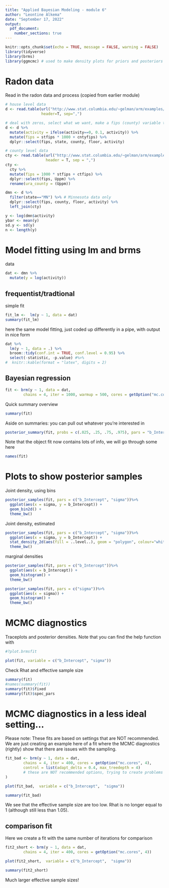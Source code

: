 ```yaml
---
title: "Applied Bayesian Modeling - module 6"
author: "Leontine Alkema"
date: "September 17, 2022"
output: 
  pdf_document:
    number_sections: true
---
```


```r
knitr::opts_chunk$set(echo = TRUE, message = FALSE, warning = FALSE)
library(tidyverse)
library(brms)
library(ggmcmc) # used to make density plots for priors and posteriors 

```

# Radon data 

Read in the radon data and process (copied from earlier module)
```r
# house level data
d <- read.table(url("http://www.stat.columbia.edu/~gelman/arm/examples/radon/srrs2.dat"), 
                header=T, sep=",")

# deal with zeros, select what we want, make a fips (county) variable to match on 
d <- d %>% 
  mutate(activity = ifelse(activity==0, 0.1, activity)) %>% 
  mutate(fips = stfips * 1000 + cntyfips) %>%   
  dplyr::select(fips, state, county, floor, activity)

# county level data
cty <- read.table(url("http://www.stat.columbia.edu/~gelman/arm/examples/radon/cty.dat"), 
                  header = T, sep = ",")
cty <- 
  cty %>% 
  mutate(fips = 1000 * stfips + ctfips) %>% 
  dplyr::select(fips, Uppm) %>%
  rename(ura_county = (Uppm))

dmn <- d %>% 
  filter(state=="MN") %>% # Minnesota data only
  dplyr::select(fips, county, floor, activity) %>% 
  left_join(cty) 

y <- log(dmn$activity)
ybar <- mean(y)
sd.y <- sd(y)
n <- length(y)

```


# Model fitting using lm and brms

data 
```r
dat <- dmn %>%
  mutate(y = log(activity))
```


## frequentist/tradtional

simple fit 
```r
fit_lm <-  lm(y ~ 1, data = dat) 
summary(fit_lm)
```

here the same model fitting, just coded up differently in a pipe, with output in nice form
```r
dat %>%
  lm(y ~ 1, data = .) %>%
  broom::tidy(conf.int = TRUE, conf.level = 0.95) %>%
  select(-statistic, -p.value) #%>%
#  knitr::kable(format = "latex", digits = 2)

```


## Bayesian regression 
```r
fit <- brm(y ~ 1, data = dat,
        chains = 4, iter = 1000, warmup = 500, cores = getOption("mc.cores", 4))
```


Quick summary overview
```r
summary(fit) 
```

Aside on summaries: you can pull out whatever you're interested in
```r
posterior_summary(fit, probs = c(.025, .25, .75, .975), pars = "b_Intercept")
```


Note that the object fit now contains lots of info, we will go through some here 
```r
names(fit)
```

# Plots to show posterior samples

Joint density, using bins
```r
posterior_samples(fit, pars = c("b_Intercept", "sigma"))%>%
  ggplot(aes(x = sigma, y = b_Intercept)) +
  geom_bin2d() +
  theme_bw()

```

Joint density, estimated
```r
posterior_samples(fit, pars = c("b_Intercept", "sigma"))%>%
  ggplot(aes(x = sigma, y = b_Intercept)) +
  stat_density_2d(aes(fill = ..level..), geom = "polygon", colour="white")+
  theme_bw()

```


marginal densities
```r
posterior_samples(fit, pars = c("b_Intercept"))%>%
  ggplot(aes(x = b_Intercept)) +
  geom_histogram() +
  theme_bw()
```

```r
posterior_samples(fit, pars = c("sigma"))%>%
  ggplot(aes(x = sigma)) +
  geom_histogram() +
  theme_bw()
```



# MCMC diagnostics 
Traceplots and posterior densities. Note that you can find the help function with 
```r
#?plot.brmsfit
```

```r
plot(fit, variable = c("b_Intercept", "sigma")) 
```

Check Rhat and effective sample size
```r
summary(fit) 
#names(summary(fit))
summary(fit)$fixed
summary(fit)$spec_pars
```



# MCMC diagnostics in a less ideal setting...

Please note: These fits are based on settings that are NOT recommended. We are just creating an example here of a fit where the MCMC diagnostics (rightly) show that there are issues with the sampling. 
```r
fit_bad <- brm(y ~ 1, data = dat,
        chains = 4, iter = 400, cores = getOption("mc.cores", 4),
        control = list(adapt_delta = 0.4, max_treedepth = 4)
        # these are NOT recommended options, trying to create problems here!
)
```


```r
plot(fit_bad,  variable = c("b_Intercept",  "sigma")) 
```
```r
summary(fit_bad)
```

We see that the effective sample size are too low. Rhat is no longer equal to 1 (although still less than 1.05). 


## comparison fit

Here we create a fit with the same number of iterations for comparison 
```r
fit2_short <- brm(y ~ 1, data = dat,
        chains = 4, iter = 400, cores = getOption("mc.cores", 4))
```


```r
plot(fit2_short,  variable = c("b_Intercept",  "sigma")) 
```

```r
summary(fit2_short)
```


Much larger effective sample sizes! 
